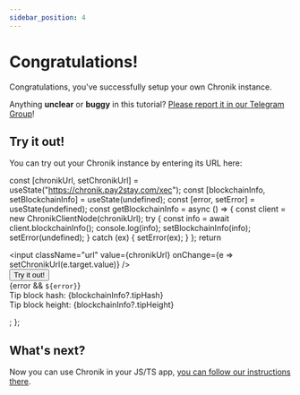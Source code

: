 ```yaml
---
sidebar_position: 4
---
```


# Congratulations!
Congratulations, you've successfully setup your own Chronik instance.

Anything **unclear** or **buggy** in this tutorial? [Please report it in our Telegram Group](https://t.me/+LO-EuBnZiXQ5YTZi)!

## Try it out!
You can try out your Chronik instance by entering its URL here:


  const [chronikUrl, setChronikUrl] = useState("https://chronik.pay2stay.com/xec");
  const [blockchainInfo, setBlockchainInfo] = useState(undefined);
  const [error, setError] = useState(undefined);
  const getBlockchainInfo = async () => {
    const client = new ChronikClientNode(chronikUrl);
    try {
      const info = await client.blockchainInfo();
      console.log(info);
      setBlockchainInfo(info);
      setError(undefined);
    } catch (ex) {
      setError(ex);
    }
  };
  return <div className="blockchain-info">
    <input
      className="url"
      value={chronikUrl}
      onChange={e => setChronikUrl(e.target.value)}
    />
    <div>
      <button className="query" onClick={getBlockchainInfo}>
        Try it out!
      </button>
    </div>
    <div className="result">
      <div>{error && `${error}`}</div>
      <div>Tip block hash: <span>{blockchainInfo?.tipHash}</span></div>
      <div>Tip block height: <span>{blockchainInfo?.tipHeight}</span></div>
    </div>
  </div>;
};

<GetBlockchainInfo />

## What's next?
Now you can use Chronik in your JS/TS app, [you can follow our instructions there](../chronik-js/install).
